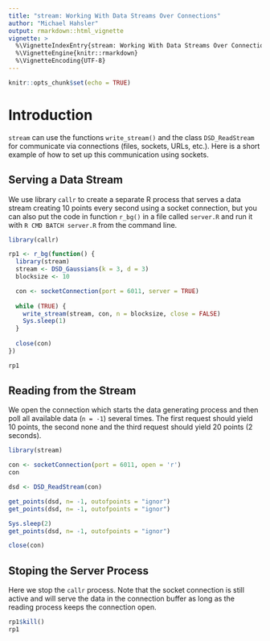 ```yaml
---
title: "stream: Working With Data Streams Over Connections"
author: "Michael Hahsler"
output: rmarkdown::html_vignette
vignette: >
  %\VignetteIndexEntry{stream: Working With Data Streams Over Connections}
  %\VignetteEngine{knitr::rmarkdown}
  %\VignetteEncoding{UTF-8}
---
```


```r
knitr::opts_chunk$set(echo = TRUE)
```

# Introduction

`stream` can use the functions `write_stream()` and the class `DSD_ReadStream` for communicate via connections (files, sockets, URLs, etc.). Here is 
a short example of how to set up this communication using sockets.

## Serving a Data Stream

We use library `callr` to create a separate R process that serves a data stream creating 10 points every second
using a socket connection, but
you can also put the code in function `r_bg()` in a file 
called `server.R` and run it with `R CMD BATCH server.R` from the command line.

```r
library(callr)

rp1 <- r_bg(function() {
  library(stream)
  stream <- DSD_Gaussians(k = 3, d = 3)
  blocksize <- 10

  con <- socketConnection(port = 6011, server = TRUE)
  
  while (TRUE) {
    write_stream(stream, con, n = blocksize, close = FALSE)
    Sys.sleep(1)
  }
  
  close(con)
})

rp1
```

## Reading from the Stream

We open the connection which starts the data generating process and then poll
all available data (`n = -1`) several times. The first request should yield 10 points, the second none and the third request should yield 20 points (2 seconds).

```r
library(stream)

con <- socketConnection(port = 6011, open = 'r')
con

dsd <- DSD_ReadStream(con)

get_points(dsd, n= -1, outofpoints = "ignor")
get_points(dsd, n= -1, outofpoints = "ignor")

Sys.sleep(2)
get_points(dsd, n= -1, outofpoints = "ignor")

close(con)
```

## Stoping the Server Process

Here we stop the `callr` process. Note that the socket connection is still active and will serve the data in the connection buffer as long as the reading
process keeps the connection open.

```r
rp1$kill()
rp1
```

